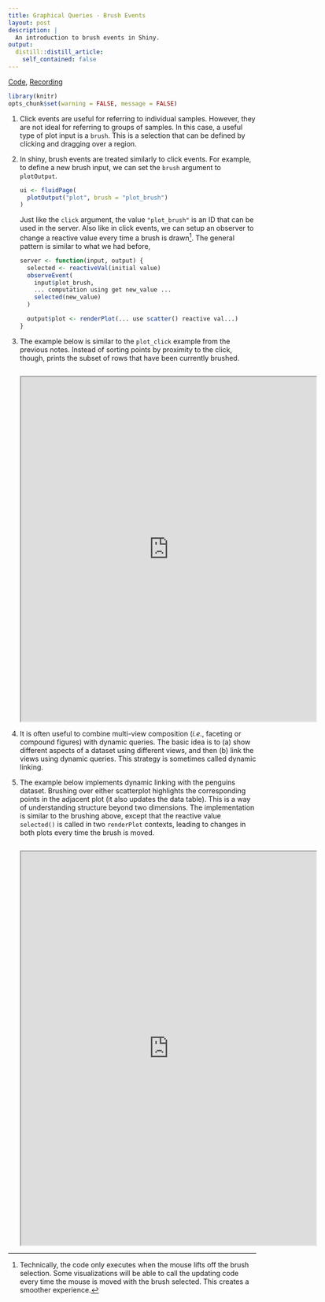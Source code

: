 ```yaml
---
title: Graphical Queries - Brush Events
layout: post
description: |
  An introduction to brush events in Shiny.
output: 
  distill::distill_article:
    self_contained: false
---
```



[Code](https://github.com/krisrs1128/stat436_s24/blob/main/notes/2024-12-27-week05-02.Rmd), [Recording](https://mediaspace.wisc.edu/media/Week%203%20-%202%3A%20Graphical%20Queries%20-%20Brush%20Events/1_y2dyjzbd)

```r
library(knitr)
opts_chunk$set(warning = FALSE, message = FALSE)
```

1. Click events are useful for referring to individual samples. However, they
are not ideal for referring to groups of samples. In this case, a useful type of
plot input is a `brush`. This is a selection that can be defined by clicking and
dragging over a region.

1. In shiny, brush events are treated similarly to click events. For example, to
define a new brush input, we can set the `brush` argument to `plotOutput`.

    ```r
    ui <- fluidPage(
      plotOutput("plot", brush = "plot_brush")
    )
    ```
  
    Just like the `click` argument, the value `"plot_brush"` is an ID that can be
    used in the server. Also like in click events, we can setup an observer to
    change a reactive value every time a brush is drawn^[Technically, the code
    only executes when the mouse lifts off the brush selection. Some
    visualizations will be able to call the updating code every time the mouse is
    moved with the brush selected. This creates a smoother experience.]. The
    general pattern is similar to what we had before,
      
    ```r
    server <- function(input, output) {
      selected <- reactiveVal(initial value)
      observeEvent(
        input$plot_brush,
        ... computation using get new_value ...
        selected(new_value)
      )
      
      output$plot <- renderPlot(... use scatter() reactive val...)
    }
    ```
    
1. The example below is similar to the `plot_click` example from the previous
notes. Instead of sorting points by proximity to the click, though, prints the
subset of rows that have been currently brushed.

    ```r
    ```
    
    <iframe src="https://connect.doit.wisc.edu/content/8dec3e79-e060-452b-8b80-1a3d2834acfb/" allowfullscreen="" data-external="1" height=700 width=600></iframe>

1. It is often useful to combine multi-view composition (_i.e._, faceting or
compound figures) with dynamic queries. The basic idea is to (a) show different
aspects of a dataset using different views, and then (b) link the views using
dynamic queries. This strategy is sometimes called dynamic linking.

1. The example below implements dynamic linking with the penguins dataset.
Brushing over either scatterplot highlights the corresponding points in the
adjacent plot (it also updates the data table). This is a way of understanding
structure beyond two dimensions. The implementation is similar to the brushing
above, except that the reactive value `selected()` is called in two `renderPlot`
contexts, leading to changes in both plots every time the brush is moved.

    ```r
    ```
    
    <iframe src="https://connect.doit.wisc.edu/content/f8d86e79-f2f6-41ed-807a-2d5ad61052ea/" allowfullscreen="" data-external="1" height=800 width=600></iframe>
    
